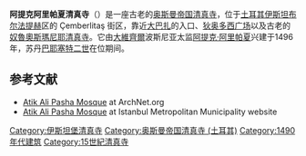 {{NoteTA
|G1=人名
|G2=地名
|1=zh-cn:巴扎;zh-tw:巴剎;zh-hk:巴剎;zh-sg:巴刹;zh-mo:巴剎; zh:巴剎;
}}
{{Infobox religious building
| building_name         = 阿提克阿里帕夏清真寺
| infobox_width         = 250px
| image                 = İstanbul 5874.jpg
| image_size            = 250px
| location              = [[土耳其|土耳其]][[伊斯坦布尔|伊斯坦布尔]]
| geo                   = {{coord|41.008720|N|28.970550|E|region:TR_type:landmark|title=inline,title}}
| religious_affiliation = [[伊斯兰教|伊斯兰教]]
| architecture_type     = 清真寺
| groundbreaking        = 1496
| year_completed        = 1497
| minaret_quantity      = 1
}}
'''阿提克阿里帕夏清真寺'''（{{lang-tr|Gazi Atik Ali Paşa Camii}}）是一座古老的[[奥斯曼帝国|奥斯曼帝国]][[清真寺|清真寺]]，位于[[土耳其|土耳其]][[伊斯坦布尔|伊斯坦布尔]][[法提赫|法提赫]]区的 Çemberlitaş 街区，靠近[[大巴扎_(伊斯坦布尔)|大巴扎]]的入口、[[狄奥多西广场|狄奥多西广场]]以及古老的[[奴魯奧斯瑪尼耶清真寺|奴魯奧斯瑪尼耶清真寺]]。它由[[大維齊爾|大維齊爾]]波斯尼亚太监[[阿提克·阿里帕夏|阿提克·阿里帕夏]]兴建于1496年，苏丹[[巴耶塞特二世|巴耶塞特二世]]在位期间。

== 参考文献 ==
* [https://web.archive.org/web/20120503084843/http://archnet.org/library/sites/one-site.jsp?site_id=7908 Atik Ali Pasha Mosque] at ArchNet.org
* [https://web.archive.org/web/20090227062417/http://www.ibb.gov.tr/sites/ks/en-US/1-Places-To-Go/mosques/Pages/atik-ali-pasa-mosque.aspx Atik Ali Pasha Mosque] at Istanbul Metropolitan Municipality website

{{coord|41.008720|N|28.970550|E|display=title|region:TR_type:landmark}}
{{土耳其清真寺}}

[[Category:伊斯坦堡清真寺|Category:伊斯坦堡清真寺]]
[[Category:奥斯曼帝国清真寺_(土耳其)|Category:奥斯曼帝国清真寺 (土耳其)]]
[[Category:1490年代建筑|Category:1490年代建筑]]
[[Category:15世紀清真寺|Category:15世紀清真寺]]